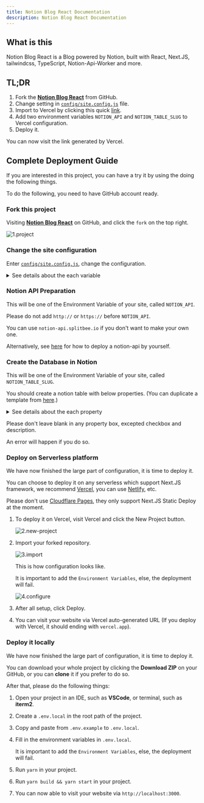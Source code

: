 ```yaml
---
title: Notion Blog React Documentation
description: Notion Blog React Documentation
---
```



## What is this

Notion Blog React is a Blog powered by Notion, built with React, Next.JS, tailwindcss, TypeScript, Notion-Api-Worker and more.

## TL;DR

1. Fork the [**Notion Blog React**](https://github.com/okisdev/Notion-Blog-React) from GitHub.
2. Change setting in [`config/site.config.js`](https://github.com/okisdev/Notion-Blog-React/blob/main/config/site.config.js) file.
3. Import to Vercel by clicking this quick [link](https://vercel.com/new/git/external?repository-url=https%3A%2F%2Fgithub.com%2FHarry-Yep%2FNotion-Blog-React).
4. Add two environment variables `NOTION_API` and `NOTION_TABLE_SLUG` to Vercel configuration.
5. Deploy it.

You can now visit the link generated by Vercel.

## Complete Deployment Guide

If you are interested in this project, you can have a try it by using the doing the following things.

<Callout type="info">

To do the following, you need to have GitHub account ready.

</Callout>

### Fork this project

Visiting [**Notion Blog React**](https://github.com/okisdev/Notion-Blog-React) on GitHub, and click the `fork` on the top right.

![1.project](/docs/notion-blog-react/intro/1.project.png)

### Change the site configuration

Enter [`config/site.config.js`](https://github.com/okisdev/Notion-Blog-React/blob/main/config/site.config.js), change the configuration.

<details>
  <summary>See details about the each variable</summary>

```js
module.exports = {
  global: {
    author: {
      name: 'Harry Yep', // The Blog author
      github: 'https://github.com/okisdev/Notion-Blog-React', // The Blog author GitHub
      email: 'hi@harrly.com', // The Blog author email
      privacy_policy: 'https://www.harrly.com/privacy-policy', // The Blog Privacy Policy
    },
    site: {
      name: 'Notion Blog React Example', // The Blog title
      description: 'Blog built with Notion, React, Next.js, tailwindcss, TypeScript, Notion-Api-Worker and more.', // The Blog description
      url: 'https://nbr.okis.dev/', // The blog URL
      banner_img: `https://cdn.harrly.com/project/GitHub/Notion-Blog-React/img/Notion-Blog-React.Banner.png`, // The Blog Open Graph image
      language: [
        // The supported language of the Blog (Not recommand to change, only support **简体中文** and **British England** so far)
        {
          name: 'British English', // The language name (Default is **British English**)
          code: 'en-GB', // The language code, this is related the URL you visited. For example, `blog.example.com/zh-CN` stand for **简体中文** of the blog.
        },
        {
          name: 'Simplified Chinese',
          code: 'zh-CN',
        },
      ],
    },
    content: {
      header: {
        description: `...`, // The description of the Blog, which will be shown on the header of the page. JSX supported.
        image_url: 'https://cdn.harrly.com/global/assets/icon/android-chrome-192x192.png', // The header image
      },
      license: {
        name: 'CC BY-NC-SA 4.0', // The License Name
        url: 'https://creativecommons.org/licenses/by-nc-sa/4.0/', // The License agreement URL
      },
    },
    analytics: {
      google: '', // The Google Analytics UA Code
      splitbee: 'O1KKIQNSGP18', // The Splitbee Analytics Code
    },
  },
};
```

</details>

### Notion API Preparation

<Callout type="info">

This will be one of the Environment Variable of your site, called `NOTION_API`.

</Callout>

<Callout type="warning">

Please do not add `http://` or `https://` before `NOTION_API`.

</Callout>

You can use `notion-api.splitbee.io` if you don't want to make your own one.

Alternatively, see [here](https://github.com/splitbee/notion-api-worker) for how to deploy a notion-api by yourself.

### Create the Database in Notion

<Callout type="info">

This will be one of the Environment Variable of your site, called `NOTION_TABLE_SLUG`.

</Callout>

You should create a notion table with below properties. (You can duplicate a template from [here](https://okisdev.notion.site/2f01c9cec94d4925b2e9aec68b0e850b).)

<details>
  <summary>See details about the each property</summary>

```
title: Title
tag: Multi-select
published: Checkbox
date: Date
slug: Text
author: Person
description: Text
```

</details>

<Callout type="warning">

Please don't leave blank in any property box, excepted checkbox and description.

An error will happen if you do so.

</Callout>

### Deploy on Serverless platform

We have now finished the large part of configuration, it is time to deploy it.

You can choose to deploy it on any serverless which support Next.JS framework, we recommend [Vercel](https://vercel.com), you can use [Netlify](https://www.netlify.com/), etc.

<Callout type="warning">

Please don't use [Cloudflare Pages](https://pages.cloudflare.com/), they only support Next.JS Static Deploy at the moment.

</Callout>

1. To deploy it on Vercel, visit Vercel and click the New Project button.

   ![2.new-project](/docs/notion-blog-react/intro/2.new-project.png)

2. Import your forked repository.

   ![3.import](/docs/notion-blog-react/intro/3.import.png)

   This is how configuration looks like.

   <Callout type="info">

   It is important to add the `Environment Variables`, else, the deployment will fail.

   </Callout>

   ![4.configure](/docs/notion-blog-react/intro/4.configure.png)

3. After all setup, click Deploy.

4. You can visit your website via Vercel auto-generated URL (If you deploy with Vercel, it should ending with `vercel.app`).

### Deploy it locally

We have now finished the large part of configuration, it is time to deploy it.

You can download your whole project by clicking the **Download ZIP** on your GitHub, or you can **clone** it if you prefer to do so.

After that, please do the following things:

1. Open your project in an IDE, such as **VSCode**, or terminal, such as **iterm2**.
2. Create a `.env.local` in the root path of the project.
3. Copy and paste from `.env.example` to `.env.local`.
4. Fill in the environment variables in `.env.local`.

   <Callout type="info">

   It is important to add the `Environment Variables`, else, the deployment will fail.

   </Callout>

5. Run `yarn` in your project.
6. Run `yarn build && yarn start` in your project.
7. You can now able to visit your website via `http://localhost:3000`.
